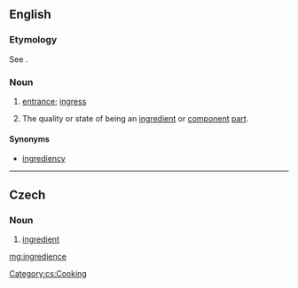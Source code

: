 ==English==

===Etymology===
See {{term|ingredient|lang=en}}.

===Noun===
{{en-noun|-}}

# {{obsolete}} [[entrance]]; [[ingress]]
#: {{rfquotek|Sir M. Hale}}
# {{obsolete}} The quality or state of being an [[ingredient]] or [[component]] [[part]].
#: {{rfquotek|Boyle}}

====Synonyms====
* [[ingrediency]]

{{Webster 1913}}

----

==Czech==

===Noun===
{{cs-noun|g=f}}

# [[ingredient]]

[[Category:cs:Cooking]]

[[mg:ingredience]]